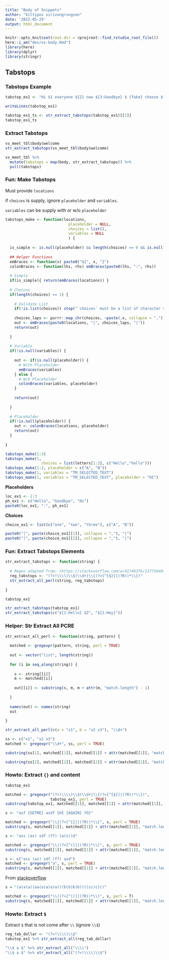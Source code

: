```yaml
---
title: "Body of Snippets"
author: "kittipos sirivongrungson"
date: '2022-05-29'
output: html_document
---
```


```r
knitr::opts_knit$set(root.dir = rprojroot::find_rstudio_root_file())
here::i_am("dev/vs-body.Rmd")
library(here)
library(dplyr)
library(stringr)
```

## Tabstops

### Tabstops Example

```r
tabstop_ex1 <- "Hi $1 everyone ${2} now ${3:Goodbye} $ {fake} choose ${4|one,two,three|} ${5:nested ${6:placeholder}} \\$"

writeLines(tabstop_ex1)
```

```r
tabstop_ex1_ts <- str_extract_tabstops(tabstop_ex1)[[1]]
tabstop_ex1_ts
```



### Extract Tabstops

```r
vs_meet_tbl$body$welcome
str_extract_tabstops(vs_meet_tbl$body$welcome)
```


```r
vs_meet_tbl %>% 
  mutate(tabstops = map(body, str_extract_tabstops)) %>% 
  pull(tabstops)
```




### Fun: Make Tabstops

Must provide `locations`

if `choices` is supply, ignore `placeholder` and `variables`.
 
`variables` can be supply with or w/o `placeholder` 

```r
tabstops_make <- function(locations, 
                            placeholder = NULL, 
                            choices = list(), 
                            variables = NULL
                            ) {
  
  is_simple <- is.null(placeholder) && length(choices) == 0 && is.null(variables)
  
  ## Helper Functions
  emBraces <- function(x) paste0("${", x, "}") 
  colonBraces <- function(lhs, rhs) emBraces(paste0(lhs, ":", rhs))
  
  # Simple
  if(is_simple){ return(emBraces(locations)) }
  
  # Choices
  if(length(choices) >= 1) {
    
    # Validate List
    if(!is.list(choices)) stop("`choices` must be a list of character vectors.")
    
    choices_laps <- purrr::map_chr(choices, ~paste(.x, collapse = ","))
    out <- emBraces(paste0(locations, "|", choices_laps, "|"))
    return(out)
    
  }
  
  # Variable
  if(!is.null(variables)) {
    
    out <- if(is.null(placeholder)) { 
      # With Placeholder
      emBraces(variables)
    } else {  
      # W/O Placeholder
      colonBraces(variables, placeholder)
    }
    
    return(out)
    
  }
  
  # Placeholder
  if(!is.null(placeholder)) {
    out <- colonBraces(locations, placeholder)
    return(out)
  }
  
}

tabstops_make(1:3)
tabstops_make(1, 
                choices = list(letters[1:3], c("Hello","hello")))
tabstops_make(1:2, placeholder = c("A", "B"))
tabstops_make(1, variables = "TM_SELECTED_TEXT")
tabstops_make(1, variables = "TM_SELECTED_TEXT", placeholder = "HI")
```

**Placeholders**
  
```r
loc_ex1 <- 1:3
ph_ex1 <- c("Hello", "Goodbye", "Hi")
paste0(loc_ex1, ":", ph_ex1)
```
  
**Choices**

```r
choice_ex1 <- list(c("one", "two", "three"), c("A", "B"))

paste0("|", paste(choice_ex1[[1]], collapse = ","), "|")
paste0("|", paste(choice_ex1[[2]], collapse = ","), "|")
```



### Fun: Extract Tabstops Elements

```r
str_extract_tabstops <- function(string) {
  
  # Regex adapted from: <https://stackoverflow.com/a/41749376/13775646>
  reg_tabstops <- "(?<!\\\\)\\$(\\d+|\\{(?>[^{$}]|(?R))*\\})"
  str_extract_all_perl(string, reg_tabstops)
  
}
```

```r
tabstop_ex1

str_extract_tabstops(tabstop_ex1)
str_extract_tabstops(c("${1:Hello} $2", "${1:Hey}"))
```



### Helper: Str Extract All PCRE

```r
str_extract_all_perl <- function(string, pattern) {
  
  matched <- gregexpr(pattern, string, perl = TRUE)
  
  out <- vector("list", length(string))
  
  for (i in seq_along(string)) {
    
    s <- string[[i]]
    m <- matched[[i]]
  
    out[[i]] <- substring(s, m, m + attr(m, "match.length") - 1)
    
  }
  
  names(out) <- names(string)
  out
  
}

str_extract_all_perl(c(a = "x1", b = "x2 x3"), "\\d+")
```


```r
ss <- c("x1", "x2 x3")
matched <- gregexpr("\\d+", ss, perl = TRUE)

substring(ss[1], matched[[1]], matched[[1]] + attr(matched[[1]], "match.length") - 1)

substring(ss[2], matched[[2]], matched[[2]] + attr(matched[[2]], "match.length") - 1)
```



### Howto: Extract `{}` and content


```r
tabstop_ex1

matched <- gregexpr("(?<!\\\\)\\$(\\d+|\\{(?>[^{$}]|(?R))*\\})", 
                    tabstop_ex1, perl = TRUE)
substring(tabstop_ex1, matched[[1]], matched[[1]] + attr(matched[[1]], "match.length") - 1)
```


```r
s <- "asf {GETME} asdf {HI {AGAIN} YO}"

matched <- gregexpr("\\{(?>[^{}]|(?R))*\\}", s, perl = TRUE)
substring(s, matched[[1]], matched[[1]] + attr(matched[[1]], "match.length") - 1)
```



```r
s <- "ass (as) sdf (ff) (a(s))d"

matched <- gregexpr("\\((?>[^()]|(?R))*\\)", s, perl = TRUE)
substring(s, matched[[1]], matched[[1]] + attr(matched[[1]], "match.length") - 1)
```



```r
s <- c("ass (as) sdf (ff) asd")
matched <- gregexpr("a", s, perl = TRUE)
substring(s, matched[[1]], matched[[1]] + attr(matched[[1]], "match.length") - 1)
```


From [stackoverflow](https://stackoverflow.com/a/41749376/13775646)

```r
s = "(a(a(a)(aa(a)a)a)a)((b(b)b)b)(((cc)c)c)"

matched <- gregexpr("\\((?>[^()]|(?R))*\\)", s, perl = T)
substring(s, matched[[1]], matched[[1]] + attr(matched[[1]], "match.length") - 1)
```



### Howto: Extract `$`

Extract `$` that is not come after `\\` (ignore `\\$`)

```r
reg_tab_dollar <- "(?<!\\\\)\\$"
tabstop_ex1 %>% str_extract_all(reg_tab_dollar)
```


```r
"\\$ a $" %>% str_extract_all("\\\\")
"\\$ a $" %>% str_extract_all("(?<!\\\\)\\$")
```

